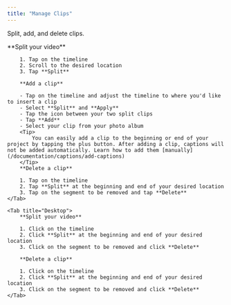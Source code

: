 ```yaml
---
title: "Manage Clips"
---
```


Split, add, and delete clips.

<Tabs>
    <Tab title="iOS">
        **Split your video**

        1. Tap on the timeline
        2. Scroll to the desired location
        3. Tap **Split**

        **Add a clip**

        - Tap on the timeline and adjust the timeline to where you'd like to insert a clip
        - Select **Split** and **Apply**
        - Tap the icon between your two split clips
        - Tap **Add**
        - Select your clip from your photo album
        <Tip>
            You can easily add a clip to the beginning or end of your project by tapping the plus button. After adding a clip, captions will not be added automatically. Learn how to add them [manually](/documentation/captions/add-captions)
        </Tip>
        **Delete a clip**

        1. Tap on the timeline
        2. Tap **Split** at the beginning and end of your desired location
        3. Tap on the segment to be removed and tap **Delete**
    </Tab>

    <Tab title="Desktop">
        **Split your video**

        1. Click on the timeline
        2. Click **Split** at the beginning and end of your desired location
        3. Click on the segment to be removed and click **Delete**

        **Delete a clip**

        1. Click on the timeline
        2. Click **Split** at the beginning and end of your desired location
        3. Click on the segment to be removed and click **Delete**
    </Tab>
</Tabs>